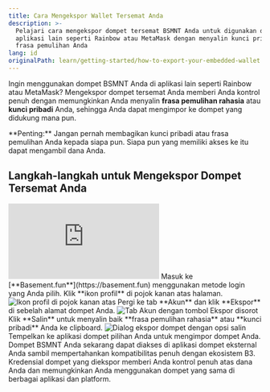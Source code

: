 ```yaml
---
title: Cara Mengekspor Wallet Tersemat Anda
description: >-
  Pelajari cara mengekspor dompet tersemat BSMNT Anda untuk digunakan dengan
  aplikasi lain seperti Rainbow atau MetaMask dengan menyalin kunci pribadi atau
  frasa pemulihan Anda
lang: id
originalPath: learn/getting-started/how-to-export-your-embedded-wallet.mdx
---
```

Ingin menggunakan dompet BSMNT Anda di aplikasi lain seperti Rainbow atau MetaMask? Mengekspor dompet tersemat Anda memberi Anda kontrol penuh dengan memungkinkan Anda menyalin **frasa pemulihan rahasia** atau **kunci pribadi** Anda, sehingga Anda dapat mengimpor ke dompet yang didukung mana pun.

<Warning>
**Penting:** Jangan pernah membagikan kunci pribadi atau frasa pemulihan Anda kepada siapa pun. Siapa pun yang memiliki akses ke itu dapat mengambil dana Anda.
</Warning>

## Langkah-langkah untuk Mengekspor Dompet Tersemat Anda

<iframe
  className="w-full aspect-video rounded-xl"
  src="https://www.youtube.com/embed/HBEbnJNBXW8"
  title="Cara mengekspor dompet tersemat Anda"
  frameBorder="0"
  allow="accelerometer; autoplay; clipboard-write; encrypted-media; gyroscope; picture-in-picture"
  allowFullScreen
></iframe>

<Steps>
<Step title="Masuk ke Basement">
  Masuk ke [**Basement.fun**](https://basement.fun) menggunakan metode login yang Anda pilih.
</Step>

<Step title="Akses menu profil">
  Klik **ikon profil** di pojok kanan atas halaman.
  
  <Frame>
    <img src="https://s3.amazonaws.com/helpscout.net/docs/assets/685306b72e0550277aa9250e/images/688351828e5da9481ed4b74e/file-aIJ1FUGX3S.png" alt="Ikon profil di pojok kanan atas" />
  </Frame>
</Step>

<Step title="Navigasi ke tab Akun">
  Pergi ke tab **Akun** dan klik **Ekspor** di sebelah alamat dompet Anda.
  
  <Frame>
    <img src="https://s3.amazonaws.com/helpscout.net/docs/assets/685306b72e0550277aa9250e/images/688352538e5da9481ed4b753/file-gu5neAqKYc.png" alt="Tab Akun dengan tombol Ekspor disorot" />
  </Frame>
</Step>

<Step title="Salin kredensial Anda">
  Klik **Salin** untuk menyalin baik **frasa pemulihan rahasia** atau **kunci pribadi** Anda ke clipboard.
  
  <Frame>
    <img src="https://s3.amazonaws.com/helpscout.net/docs/assets/685306b72e0550277aa9250e/images/6883532b2ffac8389cce3286/file-ZMIuoduKy3.png" alt="Dialog ekspor dompet dengan opsi salin" />
  </Frame>
</Step>

<Step title="Impor ke dompet pilihan Anda">
  Tempelkan ke aplikasi dompet pilihan Anda untuk mengimpor dompet Anda.
  
  <Check>
    Dompet BSMNT Anda sekarang dapat diakses di aplikasi dompet eksternal Anda sambil mempertahankan kompatibilitas penuh dengan ekosistem B3.
  </Check>
</Step>
</Steps>

<Info>
Kredensial dompet yang diekspor memberi Anda kontrol penuh atas dana Anda dan memungkinkan Anda menggunakan dompet yang sama di berbagai aplikasi dan platform.
</Info>
